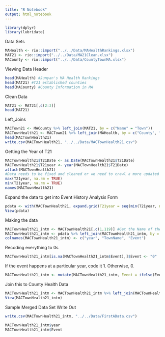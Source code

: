 ```yaml
---
title: "R Notebook"
output: html_notebook
---
```


```r
library(dplyr)
library(lubridate)
```


Data Sets
```r
MAHealth <- rio::import("../../Data/MAHealthRankings.xlsx")
MAT21 <- rio::import("../../Data/MA21Clean.xlsx")
MACounty <- rio::import("../../Data/CountyTownMA.xlsx")
```

Viewing Data Header
```r
head(MAHealth) #Junyan's MA Health Rankings
head(MAT21) #T21 established counties
head(MACounty) #County Information in MA
```

Clean Data
```r
MAT21 <- MAT21[,c(2:3)]
head(MAT21)
```


Left_Joins
```r
MACTown21 <- MACounty %>% left_join(MAT21, by = c("Name" = "Town"))
MACTownHealth21 <- MACTown21 %>% left_join(MAHealth, by = c("County", "County"))
head(MACTownHealth21)
write.csv(MACTownHealth21, "../../Data/MACTownHealth21.csv")
```

Getting the Year of T21
```r
MACTownHealth21$T21Date <- as.Date(MACTownHealth21$T21Date)
MACTownHealth21$T21year <- year(MACTownHealth21$T21Date)
attach(MACTownHealth21)
#Data needs to be fixed and cleaned or we need to crawl a more updated site
max(T21year, na.rm = TRUE)
min(T21year, na.rm = TRUE)
names(MACTownHealth21)
```

Expand the data to get into Event History Analysis Form
```r
pdata <- with(MACTownHealth21, expand.grid(T21year = seq(min(T21year, na.rm = TRUE), max(T21year, na.rm = TRUE)),id = unique(Name)))
View(pdata)
```

Making the data
```r
MACTownHealth21_intm <- MACTownHealth21[,c(1,119)] #Get the Name of the twon to match and get the T21 year.
MACTownHealth21_intm <- pdata %>% left_join(MACTownHealth21_intm, by = c("id" = "Name"))
colnames(MACTownHealth21_intm) <- c("year", "TownName", "Event")
```

Recoding everything to 0s
```r
MACTownHealth21_intm[is.na(MACTownHealth21_intm$Event),]$Event <- "0"
```

If the event happens at a particular year, code it 1. Otherwise, 0.
```r
MACTownHealth21_intm <- mutate(MACTownHealth21_intm, Event = ifelse(Event == year, "1", "0"))
```

Join this to County Health Data 
```r
MACTownHealth21_intm <- MACTownHealth21_intm %>% left_join(MACTownHealth21, by = c("TownName" = "Name"))
View(MACTownHealth21_intm)
```

Sample Merged Data Set Write Out
```r
write.csv(MACTownHealth21_intm, "../../Data/FirstAData.csv")
```



```r
MACTownHealth21_intm$year
MACTownHealth21_intm$Event
```


